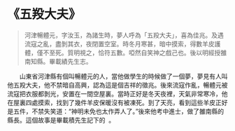# 《五羖大夫》

> 河津暢體元，字汝玉，為諸生時，夢人呼為「五羖大夫」，喜為佳兆。及遇流寇之亂，盡剝其衣，夜閉置空室。時冬月寒甚，暗中摸索，得數羊皮護體，僅不至死。質明視之，恰符五數。啞然自笑神之戲己也。後以明經授雒南知縣。畢載績先生志。

&emsp;&emsp;山東省河津縣有個叫暢體元的人，當他做學生的時候做了一個夢，夢見有人叫他五羖大夫，他不禁暗自高興，認為這是個吉祥的徵兆。後來流寇作亂，暢體元被流寇把衣服都剝光，安置在一間空屋裏。當時正好是冬天夜裡，天氣非常寒冷，他在屋裏四處摸索，找到了幾件羊皮保暖沒有被凍死。到了天亮，看到這些羊皮正好是五件，不禁失笑道：“神明未免也太作弄人了。”後來他考中進士，做了雒南縣的縣長。這個故事是畢載積先生記下的  。
